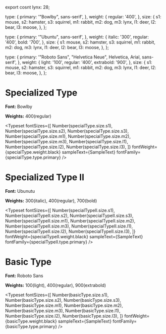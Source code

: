 
<Meta title="Typography" />

export cosnt lynx: 28;

  type: {
    primary: '"Bowlby", sans-serif',
  },
  weight: {
    regular: '400',
  },
  size: {
    s1: mouse,
    s2: hamster,
    s3: squirrel,
    m1: rabbit,
    m2: dog,
    m3: lynx,
    l1: deer,
    l2: bear,
    l3: moose,
  },
};

  type: {
    primary: '"Ubuntu", sans-serif',
  },
  weight: {
    italic: '300',
    regular: '400',
    bold: '700',
  },
  size: {
    s1: mouse,
    s2: hamster,
    s3: squirrel,
    m1: rabbit,
    m2: dog,
    m3: lynx,
    l1: deer,
    l2: bear,
    l3: moose,
  },
};

  type: {
    primary: '"Roboto Sans", "Helvetica Neue", Helvetica, Arial, sans-serif',
  },
  weight: {
    light: '100',
    regular: '400',
    extrabold: '900',
  },
  size: {
    s1: mouse,
    s2: hamster,
    s3: squirrel,
    m1: rabbit,
    m2: dog,
    m3: lynx,
    l1: deer,
    l2: bear,
    l3: moose,
  },
};


# Specialized Type

**Font:** Bowlby

**Weights:** 400(regular)

<Typeset
  fontSizes={[
    Number(specialType.size.s1),
    Number(specialType.size.s2),
    Number(specialType.size.s3),
    Number(specialType.size.m1),
    Number(specialType.size.m2),
    Number(specialType.size.m3),
    Number(specialType.size.l1),
    Number(specialType.size.l2),
    Number(specialType.size.l3),
  ]}
  fontWeight={specialType.weight.black}
  sampleText={SampleText}
  fontFamily={specialType.type.primary}
/>

# Specialized Type II

**Font:** Ubunutu

**Weights:** 300(italic), 400(regular), 700(bold)

<Typeset
  fontSizes={[
    Number(specialTypeII.size.s1),
    Number(specialTypeII.size.s2),
    Number(specialTypeII.size.s3),
    Number(specialTypeII.size.m1),
    Number(specialTypeII.size.m2),
    Number(specialTypeII.size.m3),
    Number(specialTypeII.size.l1),
    Number(specialTypeII.size.l2),
    Number(specialTypeII.size.l3),
  ]}
  fontWeight={specialTypeII.weight.black}
  sampleText={SampleText}
  fontFamily={specialTypeII.type.primary}
/>

# Basic Type

**Font:** Roboto Sans

**Weights:** 100(light), 400(regular), 900(extrabold)

<Typeset
  fontSizes={[
    Number(basicType.size.s1),
    Number(basicType.size.s2),
    Number(basicType.size.s3),
    Number(basicType.size.m1),
    Number(basicType.size.m2),
    Number(basicType.size.m3),
    Number(basicType.size.l1),
    Number(basicType.size.l2),
    Number(basicType.size.l3),
  ]}
  fontWeight={basicType.weight.black}
  sampleText={SampleText}
  fontFamily={basicType.type.primary}
/>
